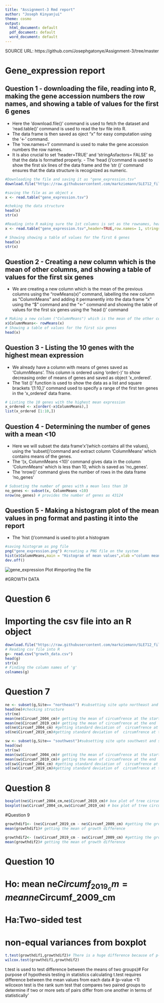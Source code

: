 ```yaml
---
title: "Assignment-3 Rmd report"
author: "Joseph Kinyanjui"
theme: cosmo
output:
  html_document: default
  pdf_document: default
  word_document: default
---
```

SOURCE URL: https://github.com/Josephgatonye/Assignment-3/tree/master

# **Gene_expression report**

## Question 1 - downloading the file, reading into R, making the gene accession numbers the row names, and showing a table of values for the first 6 genes
- Here the 'download.file()' command is used to fetch the dataset and 'read.table()' command  is used to read the tsv file into R.
- The data frame is then saved as oject "x" for easy computation using the '<-' command.
- The 'row.names=1' commmand is used to make the gene accession numbers the row names.
- It is also crucial to set 'header=TRUE' and 'stringAsfactors= FALSE' so that the data is formatted properly. - The 'head ()'command is used to show the first six lines of the data frame and the 'str ()' command ensures that the data structure is recognized as numeric. 
```r
#Downloading the file and saving it as "gene_expression.tsv"
download.file("https://raw.githubusercontent.com/markziemann/SLE712_files/master/bioinfo_asst3_part1_files/gene_expression.tsv",destfile = "gene_expression.tsv") 

#saving the file as an object x
x <- read.table("gene_expression.tsv") 

#cheking the data structure
head(x) 
str(x) 

#Reading into R making sure the 1st columns is set as the rownames, headers are recognized an only first 6 genes are shown
x <- read.table("gene_expression.tsv",header=TRUE,row.names= 1, stringsAsFactors = FALSE)

# Showing showing a table of values for the first 6 genes
head(x)
str(x)
```
## Question 2 - Creating a new column which is the mean of other columns, and showing a table of values for the first six genes 
- We are creating a new column which is the mean of the previous columns using the "rowMeans(x)" command, labelling the new column as "ColumnMeans" and adding it permanently into the data frame "x" using the "$" command and the "<-" command and showing the table of values for the first six genes using the 'head ()' command 
```r
# Making a new column ("ColumnMeans") which is the mean of the other columns
x$ColumnMeans<- rowMeans(x)
# Showing a table of values for the first six genes
head(x)
```
## Question 3 - Listing the 10 genes with the highest mean expression
- We already have a column with means of genes saved as 'ColumnMeans'. This column is ordered using 'order(-)' to show decreasing order of means of genes and saved as object 'x_ordered'.
- The 'list ()' function is used to show the data as a list and square brackets '[1:10,]' command used to specify a range of the first ten genes in the 'x_ordered' data frame.
```r
# Listing the 10 genes with the highest mean expression
x_ordered <- x[order(-x$ColumnMeans),]
list(x_ordered [1:10,])
```
## Question 4 - Determining the number of genes with a mean <10
- Here we will subset the data frame'x'(which contains all the values), using the 'subset()'command and extract column 'ColumnMeans' which contains means of the genes.
- The '(x, ColumnMeans <10)' command gives data in the column 'ColumnMeans' which is less than 10, which is saved as 'no_genes'.
- The 'nrow()' command gives the number of rows in the data frame 'no_genes'

```r
# Subseting the number of genes with a mean less than 10
no_genes <- subset(x, ColumnMeans <10)
nrow(no_genes) # provides the number of genes as 43124
```
## Question 5 - Making a histogram plot of the mean values in png format and pasting it into the report
- The 'hist ()'command is used to plot a histogram 
```r
#saving histogram as png file
png("gene_expression.png") #creating a PNG file on the system
hist(x$ColumnMeans,main = "Histogram of mean values",xlab ="column means")
dev.off()
```

![](gene_expression.png "gene_expression Plot") #importing the file

#GROWTH DATA

# Question 6 
# Importing the csv file into an R object
```r
download.file("https://raw.githubusercontent.com/markziemann/SLE712_files/master/bioinfo_asst3_part1_files/growth_data.csv",destfile = "growth_data.csv")
# Reading csv file into R
g<- read.csv("growth_data.csv")
head(g)
str(x)
# Finding the column names of 'g'
colnames(g)
```

# Question 7
```r
ne <- subset(g,Site== "northeast") #subsetting site upto northeast and saving as ne
head(ne)#checking structure
str(ne)
mean(ne$Circumf_2004_cm)# getting the mean of circumfrence at the start
mean(ne$Circumf_2019_cm)# getting the mean of circumfrence at the end
sd(ne$Circumf_2004_cm) #getting standard deviation of  circumfrence at the start
sd(ne$Circumf_2019_cm)#getting standard deviation of  circumfrence at the end

sw <- subset(g,Site== "southwest")#subsetting site upto southwest and saving as sw
head(sw)
str(sw)
mean(sw$Circumf_2004_cm)# getting the mean of circumfrence at the start
mean(sw$Circumf_2019_cm)# getting the mean of circumfrence at the end
sd(sw$Circumf_2004_cm) #getting standard deviation of  circumfrence at the start
sd(sw$Circumf_2019_cm)#getting standard deviation of  circumfrence at the end
```

# Question 8
```r
boxplot(ne$Circumf_2004_cm,ne$Circumf_2019_cm)# box plot of tree circumference at the start and end of the study at north west 
boxplot(sw$Circumf_2004_cm,sw$Circumf_2019_cm) # box plot of tree circumference at the start and end of the study at south east
```

#Question 9
```r
growthdif1<- (ne$Circumf_2019_cm - ne$Circumf_2009_cm) #getting the growth difference over 10 years(2009$2019) @ North east
mean(growthdif1)# getting the mean of growth difference

growthdif2<- (sw$Circumf_2019_cm - sw$Circumf_2009_cm) #getting the growth difference over 10 years(2009$2019) @ south west
mean(growthdif2)# getting the mean of growth difference
```

# Question 10
# Ho: mean ne$Circumf_2019_cm = mean ne$Circumf_2009_cm 
# Ha:Two-sided test
# non-equal variances from boxplot
```r
t.test(growthdif1,growthdif2)# There is a huge difference because of p-value < 1
wilcox.test(growthdif1,growthdif2)
```
t.test is used to test difference between the means of two groups)# For purpose of hypothesis testing in statistics
calculating t.test requires difference between the mean values from each data  # (p-value <1)                                                                                                                                       
wilcoxon test is  the rank sum test that compares two paired groups to determine if two or more sets of pairs differ from one another in terms of statistically'
